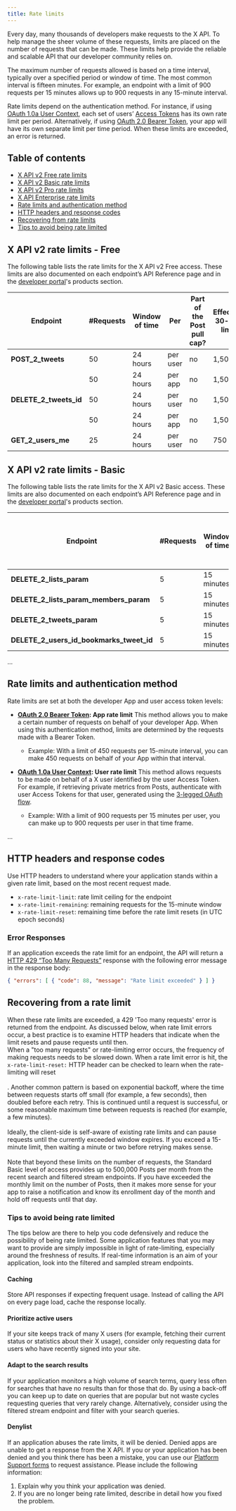 ```yaml
---
title: Rate limits
---
```



Every day, many thousands of developers make requests to the X API. To help manage the sheer volume of these requests, limits are placed on the number of requests that can be made. These limits help provide the reliable and scalable API that our developer community relies on.

The maximum number of requests allowed is based on a time interval, typically over a specified period or window of time. The most common interval is fifteen minutes. For example, an endpoint with a limit of 900 requests per 15 minutes allows up to 900 requests in any 15-minute interval.

Rate limits depend on the authentication method. For instance, if using [OAuth 1.0a User Context](/resources/fundamentals/authentication), each set of users’ [Access Tokens](/resources/fundamentals/authentication#obtaining-access-tokens-using-3-legged-oauth-flow) has its own rate limit per period. Alternatively, if using [OAuth 2.0 Bearer Token](/resources/fundamentals/authentication#oauth-2-0), your app will have its own separate limit per time period. When these limits are exceeded, an error is returned.

## Table of contents

- [X API v2 Free rate limits](#v2-limits-free)
- [X API v2 Basic rate limits](#v2-limits-basic)
- [X API v2 Pro rate limits](#v2-limits-pro)
- [X API Enterprise rate limits](#v2-limits-enterprise)
- [Rate limits and authentication method](#auth)
- [HTTP headers and response codes](#headers-and-codes)
- [Recovering from rate limits](#recovering)
- [Tips to avoid being rate limited](#tips)

## X API v2 rate limits - Free

The following table lists the rate limits for the X API v2 Free access. These limits are also documented on each endpoint’s API Reference page and in the [developer portal](/resources/fundamentals/developer-portal)'s products section.

| Endpoint                | #Requests | Window of time | Per      | Part of the Post pull cap? | Effective 30-day limit |
|-------------------------|-----------|----------------|----------|----------------------------|-------------------------|
| **POST_2_tweets**       | 50        | 24 hours      | per user | no                         | 1,500                   |
|                         | 50        | 24 hours      | per app  | no                         | 1,500                   |
| **DELETE_2_tweets_id**  | 50        | 24 hours      | per user | no                         | 1,500                   |
|                         | 50        | 24 hours      | per app  | no                         | 1,500                   |
| **GET_2_users_me**      | 25        | 24 hours      | per user | no                         | 750                     |

## X API v2 rate limits - Basic

The following table lists the rate limits for the X API v2 Basic access. These limits are also documented on each endpoint’s API Reference page and in the [developer portal](/resources/fundamentals/developer-portal)'s products section.

| Endpoint                                | #Requests | Window of time | Per      | Part of the Post pull cap? | Effective 30-day limit |
|-----------------------------------------|-----------|----------------|----------|----------------------------|-------------------------|
| **DELETE_2_lists_param**                | 5         | 15 minutes     | per user | no                         | 14,400                  |
| **DELETE_2_lists_param_members_param**  | 5         | 15 minutes     | per user | no                         | 14,400                  |
| **DELETE_2_tweets_param**               | 5         | 15 minutes     | per user | no                         | 14,400                  |
| **DELETE_2_users_id_bookmarks_tweet_id**| 5         | 15 minutes     | per user | no                         | 14,400                  |

...

## Rate limits and authentication method

Rate limits are set at both the developer App and user access token levels:

- **[OAuth 2.0 Bearer Token](/resources/fundamentals/authentication#oauth-2-0): App rate limit**
  This method allows you to make a certain number of requests on behalf of your developer App. When using this authentication method, limits are determined by the requests made with a Bearer Token.
  - Example: With a limit of 450 requests per 15-minute interval, you can make 450 requests on behalf of your App within that interval.

- **[OAuth 1.0a User Context](/resources/fundamentals/authentication): User rate limit**
  This method allows requests to be made on behalf of a X user identified by the user Access Token. For example, if retrieving private metrics from Posts, authenticate with user Access Tokens for that user, generated using the [3-legged OAuth flow](/resources/fundamentals/authentication#obtaining-access-tokens-using-3-legged-oauth-flow).
  - Example: With a limit of 900 requests per 15 minutes per user, you can make up to 900 requests per user in that time frame.

...

## HTTP headers and response codes

Use HTTP headers to understand where your application stands within a given rate limit, based on the most recent request made.

- `x-rate-limit-limit`: rate limit ceiling for the endpoint
- `x-rate-limit-remaining`: remaining requests for the 15-minute window
- `x-rate-limit-reset`: remaining time before the rate limit resets (in UTC epoch seconds)

### Error Responses
If an application exceeds the rate limit for an endpoint, the API will return a [HTTP 429 “Too Many Requests”](http://tools.ietf.org/html/rfc6585) response with the following error message in the response body:

```json
{ "errors": [ { "code": 88, "message": "Rate limit exceeded" } ] }
```

## Recovering from a rate limit

When these rate limits are exceeded, a 429 'Too many requests' error is returned from the endpoint. As discussed below, when rate limit errors occur, a best practice is to examine HTTP headers that indicate when the limit resets and pause requests until then.<br/>When a "too many requests" or rate-limiting error occurs, the frequency of making requests needs to be slowed down. When a rate limit error is hit, the `x-rate-limit-reset:` HTTP header can be checked to learn when the rate-limiting will reset<br/><br/>. Another common pattern is based on exponential backoff, where the time between requests starts off small (for example, a few seconds), then doubled before each retry. This is continued until a request is successful, or some reasonable maximum time between requests is reached (for example, a few minutes).<br/><br/> Ideally, the client-side is self-aware of existing rate limits and can pause requests until the currently exceeded window expires. If you exceed a 15-minute limit, then waiting a minute or two before retrying makes sense.<br/><br/> Note that beyond these limits on the number of requests, the Standard Basic level of access provides up to 500,000 Posts per month from the recent search and filtered stream endpoints. If you have exceeded the monthly limit on the number of Posts, then it makes more sense for your app to raise a notification and know its enrollment day of the month and hold off requests until that day.

### Tips to avoid being rate limited
The tips below are there to help you code defensively and reduce the possibility of being rate limited. Some application features that you may want to provide are simply impossible in light of rate-limiting, especially around the freshness of results. If real-time information is an aim of your application, look into the filtered and sampled stream endpoints.

#### Caching
Store API responses if expecting frequent usage. Instead of calling the API on every page load, cache the response locally.

#### Prioritize active users
If your site keeps track of many X users (for example, fetching their current status or statistics about their X usage), consider only requesting data for users who have recently signed into your site.

#### Adapt to the search results
If your application monitors a high volume of search terms, query less often for searches that have no results than for those that do. By using a back-off you can keep up to date on queries that are popular but not waste cycles requesting queries that very rarely change. Alternatively, consider using the filtered stream endpoint and filter with your search queries.

#### Denylist
If an application abuses the rate limits, it will be denied. Denied apps are unable to get a response from the X API. If you or your application has been denied and you think there has been a mistake, you can use our [Platform Support forms](https://support.twitter.com/forms/platform) to request assistance. Please include the following information:
1.  Explain why you think your application was denied.
2.  If you are no longer being rate limited, describe in detail how you fixed the problem.


